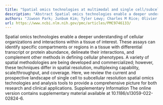 ```yaml
---
title: "Spatial omics technologies at multimodal and single cell/subcellular level"
description: "Abstract Spatial omics technologies enable a deeper understanding of cellular organizations and interactions within a tissue of interest. These assays can identify specific compartments or regions in ..."
authors: "Jiwoon Park; Junbum Kim; Tyler Lewy; Charles M Rice; Olivier Elemento; André F Rendeiro; Christopher E Mason"
url: https://www.ncbi.nlm.nih.gov/pmc/articles/PMC9746133/
---
```


Spatial omics technologies enable a deeper understanding of cellular organizations and interactions within a tissue of interest. These assays can identify specific compartments or regions in a tissue with differential transcript or protein abundance, delineate their interactions, and complement other methods in defining cellular phenotypes. A variety of spatial methodologies are being developed and commercialized; however, these techniques differ in spatial resolution, multiplexing capability, scale/throughput, and coverage. Here, we review the current and prospective landscape of single cell to subcellular resolution spatial omics technologies and analysis tools to provide a comprehensive picture for both research and clinical applications. Supplementary Information The online version contains supplementary material available at 10.1186/s13059-022-02824-6.
